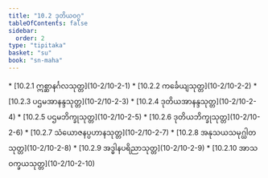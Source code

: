 ```yaml
---
title: "10.2 ဒုတိယဝဂ္ဂ"
tableOfContents: false
sidebar:
  order: 2
type: "tipitaka"
basket: "su"
book: "sn-maha"
---
```



<DynamicBreadcrumb />



<TableOfContents book="sn-maha" section="10.2">
* [10.2.1 ဣစ္ဆာနင်္ဂလသုတ္တ](10-2/10-2-1)
* [10.2.2 ကင်္ခေယျသုတ္တ](10-2/10-2-2)
* [10.2.3 ပဌမအာနန္ဒသုတ္တ](10-2/10-2-3)
* [10.2.4 ဒုတိယအာနန္ဒသုတ္တ](10-2/10-2-4)
* [10.2.5 ပဌမဘိက္ခုသုတ္တ](10-2/10-2-5)
* [10.2.6 ဒုတိယဘိက္ခုသုတ္တ](10-2/10-2-6)
* [10.2.7 သံယောဇနပ္ပဟာနသုတ္တ](10-2/10-2-7)
* [10.2.8 အနုသယသမုဂ္ဃါတသုတ္တ](10-2/10-2-8)
* [10.2.9 အဒ္ဓါနပရိညာသုတ္တ](10-2/10-2-9)
* [10.2.10 အာသဝက္ခယသုတ္တ](10-2/10-2-10)
</TableOfContents>